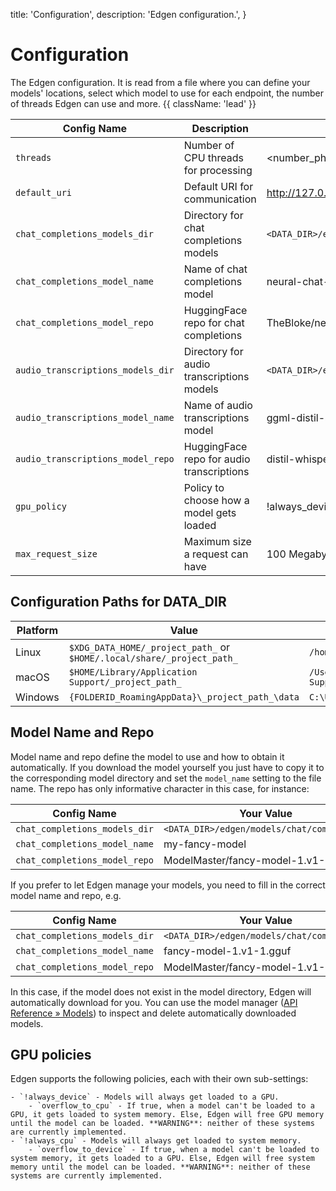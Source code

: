   title: 'Configuration',
  description: 'Edgen configuration.',
}

# Configuration
The Edgen configuration. It is read from a file where you can define your models' locations, select which model to use for each endpoint, the number of threads Edgen can use and more. {{ className: 'lead' }}

| Config Name                       | Description                                | Default Value                                    |
| --------------------------------- | ------------------------------------------ | ------------------------------------------------ |
| `threads`                         | Number of CPU threads for processing       | \<number_physical_cores\> -1                     |
| `default_uri`                     | Default URI for communication              | http://127.0.0.1:33322                           |
| `chat_completions_models_dir`     | Directory for chat completions models      | `<DATA_DIR>/edgen/models/chat/completions`       |
| `chat_completions_model_name`     | Name of chat completions model             | neural-chat-7b-v3-3.Q4_K_M.gguf                  |
| `chat_completions_model_repo`     | HuggingFace repo for chat completions      | TheBloke/neural-chat-7B-v3-3-GGUF                |
| `audio_transcriptions_models_dir` | Directory for audio transcriptions models  | `<DATA_DIR>/edgen/models/audio/transcriptions`   |
| `audio_transcriptions_model_name` | Name of audio transcriptions model         | ggml-distil-small.en.bin                         |
| `audio_transcriptions_model_repo` | HuggingFace repo for audio transcriptions  | distil-whisper/distil-small.en                   |
| `gpu_policy`                      | Policy to choose how a model gets loaded   | !always_device                                   |
| `max_request_size`                | Maximum size a request can have            | 100 Megabytes                                    |

## Configuration Paths for DATA_DIR

| Platform | Value                                                             | Example                                           |
| -------- | ----------------------------------------------------------------- | ------------------------------------------------- |
| Linux    | `$XDG_DATA_HOME/_project_path_` or `$HOME/.local/share/_project_path_` | `/home/Alex/.local/share/edgen`                 |
| macOS    | `$HOME/Library/Application Support/_project_path_`               | `/Users/Alex/Library/Application Support/com.EdgenAI.Edgen`    |
| Windows  | `{FOLDERID_RoamingAppData}\_project_path_\data`                   | `C:\Users\Alex\AppData\Roaming\EdgenAI\Edgen\data` |

## Model Name and Repo

Model name and repo define the model to use and how to obtain it automatically. If you download the model yourself you just have to copy it to the corresponding model directory and set the `model_name` setting to the file name. The repo has only informative character in this case, for instance:

| Config Name                       | Your Value                                 |
| --------------------------------- | ------------------------------------------ |
| `chat_completions_models_dir`     | `<DATA_DIR>/edgen/models/chat/completions` |
| `chat_completions_model_name`     | my-fancy-model                             |
| `chat_completions_model_repo`     | ModelMaster/fancy-model-1.v1-1.GGUF        |

If you prefer to let Edgen manage your models, you need to fill in the correct model name and repo, e.g.

| Config Name                       | Your Value                                 |
| --------------------------------- | ------------------------------------------ |
| `chat_completions_models_dir`     | `<DATA_DIR>/edgen/models/chat/completions` |
| `chat_completions_model_name`     | fancy-model-1.v1-1.gguf                    |
| `chat_completions_model_repo`     | ModelMaster/fancy-model-1.v1-1.GGUF        |

In this case, if the model does not exist in the model directory, Edgen will automatically download for you. You can use the model manager ([API Reference &raquo; Models](/api-reference/models)) to inspect and delete automatically downloaded models.

## GPU policies

Edgen supports the following policies, each with their own sub-settings:

    - `!always_device` - Models will always get loaded to a GPU.
        - `overflow_to_cpu` - If true, when a model can't be loaded to a GPU, it gets loaded to system memory. Else, Edgen will free GPU memory until the model can be loaded. **WARNING**: neither of these systems are currently implemented.
    - `!always_cpu` - Models will always get loaded to system memory.
        - `overflow_to_device` - If true, when a model can't be loaded to system memory, it gets loaded to a GPU. Else, Edgen will free system memory until the model can be loaded. **WARNING**: neither of these systems are currently implemented.

